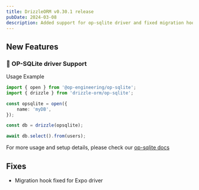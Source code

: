 ```yaml
---
title: DrizzleORM v0.30.1 release
pubDate: 2024-03-08
description: Added support for op-sqlite driver and fixed migration hook for Expo driver. 
---
```


## New Features

### 🎉 OP-SQLite driver Support

Usage Example

```ts copy {4,5,6,8}
import { open } from '@op-engineering/op-sqlite';
import { drizzle } from 'drizzle-orm/op-sqlite';

const opsqlite = open({
	name: 'myDB',
});

const db = drizzle(opsqlite);

await db.select().from(users);
```

For more usage and setup details, please check our [op-sqlite docs](http://orm.drizzle.team/docs/get-started-sqlite#op-sqlite)

## Fixes

- Migration hook fixed for Expo driver
